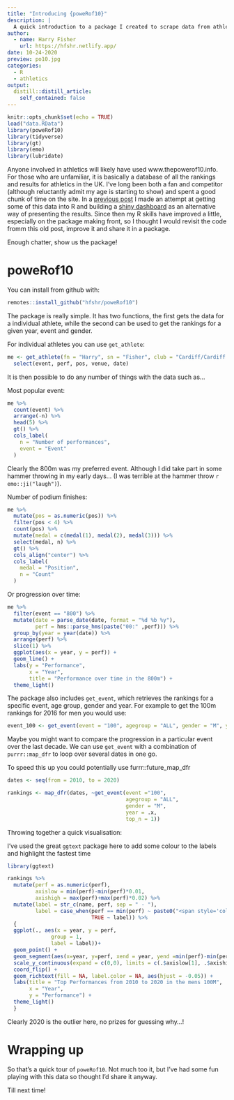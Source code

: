 ```yaml
---
title: "Introducing {poweRof10}"
description: |
  A quick introduction to a package I created to scrape data from athletics rankings website www.thepowerof10.info.
author:
  - name: Harry Fisher
    url: https://hfshr.netlify.app/
date: 10-24-2020
preview: po10.jpg
categories:
  - R
  - athletics
output:
  distill::distill_article:
    self_contained: false
---
```


```r
knitr::opts_chunk$set(echo = TRUE)
load("data.RData")
library(poweRof10)
library(tidyverse)
library(gt)
library(emo)
library(lubridate)
```

Anyone involved in athletics will likely have used www.thepowerof10.info. For those who are unfamiliar, it is basically a database of all the rankings and results for athletics in the UK. I've long been both a fan and competitor (although reluctantly admit my age is starting to show) and spent a good chunk of time on the site. In a [previous post](https://hfshr.netlify.app/posts/2020-03-08-athletics-rankings/) I made an attempt at getting some of this data into R and building a [shiny dashboard](https://harryfish.shinyapps.io/resultsdashboard/) as an alternative way of presenting the results. Since then my R skills have improved a little, especially on the package making front, so I thought I would revisit the code fromm this old post, improve it and share it in a package. 

Enough chatter, show us the package!

# poweRof10

You can install from github with:

```r
remotes::install_github("hfshr/poweRof10")
```

The package is really simple. It has two functions, the first gets the data for a individual athlete, while the second can be used to get the rankings for a given year, event and gender.

For individual athletes you can use `get_athlete`:

```r
me <- get_athlete(fn = "Harry", sn = "Fisher", club = "Cardiff/Cardiff Met Uni") %>% 
  select(event, perf, pos, venue, date) 
```

It is then possible to do any number of things with the data such as...

Most popular event:

```r
me %>% 
  count(event) %>% 
  arrange(-n) %>% 
  head(5) %>% 
  gt() %>% 
  cols_label(
    n = "Number of performances",
    event = "Event"
  )
```

Clearly the 800m was my preferred event. Although I did take part in some hammer throwing in my early days... (I was terrible at the hammer throw `r emo::ji("laugh")`). 

Number of podium finishes:

```r
me %>% 
  mutate(pos = as.numeric(pos)) %>% 
  filter(pos < 4) %>% 
  count(pos) %>% 
  mutate(medal = c(medal(1), medal(2), medal(3))) %>% 
  select(medal, n) %>% 
  gt() %>% 
  cols_align("center") %>% 
  cols_label(
    medal = "Position",
    n = "Count"
  )

```

Or progression over time:

```r
me %>% 
  filter(event == "800") %>% 
  mutate(date = parse_date(date, format = "%d %b %y"),
         perf = hms::parse_hms(paste("00:" ,perf))) %>% 
  group_by(year = year(date)) %>% 
  arrange(perf) %>% 
  slice(1) %>% 
  ggplot(aes(x = year, y = perf)) +
  geom_line() +
  labs(y = "Performance", 
       x = "Year",
       title = "Performance over time in the 800m") +
  theme_light()
```

The package also includes `get_event`, which retrieves the rankings for a specific event, age group, gender and year. For example to get the 100m rankings for 2016 for men you would use:

```r
event_100 <- get_event(event = "100", agegroup = "ALL", gender = "M", year = 2016, top_n = 20) 
```

Maybe you might want to compare the progression in a particular event over the last decade. We can use `get_event` with a combination of `purrr::map_dfr` to loop over several dates in one go.

<aside>

To speed this up you could potentially use furrr::future_map_dfr 

</aside>

```r

dates <- seq(from = 2010, to = 2020)

rankings <- map_dfr(dates, ~get_event(event ="100", 
                                      agegroup = "ALL", 
                                      gender = "M", 
                                      year = .x, 
                                      top_n = 1))

```

Throwing together a quick visualisation:

<aside>

I've used the great `ggtext` package here to add some colour to the labels and highlight the fastest time

</aside>

```r
library(ggtext)

rankings %>% 
  mutate(perf = as.numeric(perf),
         axislow = min(perf)-min(perf)*0.01,
         axishigh = max(perf)+max(perf)*0.02) %>% 
  mutate(label = str_c(name, perf, sep = " - "),
         label = case_when(perf == min(perf) ~ paste0("<span style='color:#D4AF37'>**", label, "**</span>"),
                           TRUE ~ label)) %>% 
  {
  ggplot(., aes(x = year, y = perf, 
              group = 1, 
              label = label))+
  geom_point() +
  geom_segment(aes(x=year, y=perf, xend = year, yend =min(perf)-min(perf)*0.01))+
  scale_y_continuous(expand = c(0,0), limits = c(.$axislow[1], .$axishigh[1])) +
  coord_flip() +
  geom_richtext(fill = NA, label.color = NA, aes(hjust = -0.05)) +
  labs(title = "Top Performances from 2010 to 2020 in the mens 100M",
       x = "Year",
       y = "Performance") +
  theme_light() 
  }

```

Clearly 2020 is the outlier here, no prizes for guessing why...! 

# Wrapping up

So that's a quick tour of `poweRof10`. Not much too it, but I've had some fun playing with this data so thought I'd share it anyway. 

Till next time!

